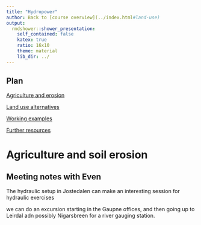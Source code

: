 ```yaml
---
title: "Hydropower"
author: Back to [course overview](../index.html#land-use)
output:
  rmdshower::shower_presentation:
    self_contained: false
    katex: true
    ratio: 16x10
    theme: material
    lib_dir: ../
---
```


## Plan

[Agriculture and erosion](./4_land_use.html#agriculture-and-erosion)

[Land use alternatives](./4_land_use.html#land-use-alternatives)

[Working examples](./4_land_use.html#working-examples)

[Further resources](./4_land_use.html#further-resources)


# Agriculture and soil erosion

## Meeting notes with Even

The hydraulic setup in Jostedalen can make an interesting session for hydraulic exercises


we can do an excursion starting in the Gaupne offices, and then going up to Leirdal adn possibly Nigarsbreen for a river gauging station.




